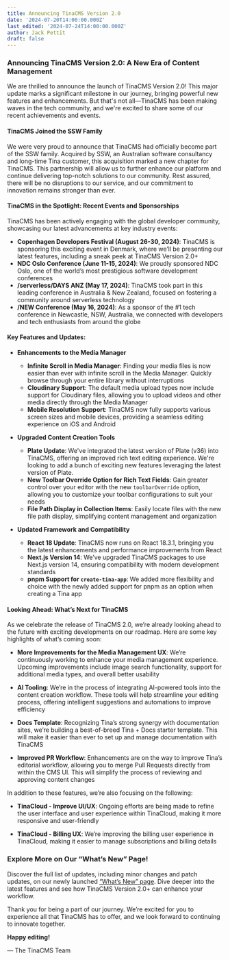 ```yaml
---
title: Announcing TinaCMS Version 2.0
date: '2024-07-20T14:00:00.000Z'
last_edited: '2024-07-24T14:00:00.000Z'
author: Jack Pettit
draft: false
---
```


### Announcing TinaCMS Version 2.0: A New Era of Content Management

We are thrilled to announce the launch of TinaCMS Version 2.0! This major update marks a significant milestone in our journey, bringing powerful new features and enhancements. But that's not all—TinaCMS has been making waves in the tech community, and we're excited to share some of our recent achievements and events.


#### TinaCMS Joined the SSW Family

We were very proud to announce that TinaCMS had officially become part of the SSW family. Acquired by SSW, an Australian software consultancy and long-time Tina customer, this acquisition marked a new chapter for TinaCMS. This partnership will allow us to further enhance our platform and continue delivering top-notch solutions to our community. Rest assured, there will be no disruptions to our service, and our commitment to innovation remains stronger than ever.


#### TinaCMS in the Spotlight: Recent Events and Sponsorships

TinaCMS has been actively engaging with the global developer community, showcasing our latest advancements at key industry events:

- **Copenhagen Developers Festival (August 26-30, 2024)**: TinaCMS is sponsoring this exciting event in Denmark, where we’ll be presenting our latest features, including a sneak peek at TinaCMS Version 2.0+
- **NDC Oslo Conference (June 11-15, 2024)**: We proudly sponsored NDC Oslo, one of the world’s most prestigious software development conferences
- **/serverless/DAYS ANZ (May 17, 2024)**: TinaCMS took part in this leading conference in Australia & New Zealand, focused on fostering a community around serverless technology
- **/NEW Conference (May 16, 2024)**: As a sponsor of the #1 tech conference in Newcastle, NSW, Australia, we connected with developers and tech enthusiasts from around the globe


#### Key Features and Updates:

- **Enhancements to the Media Manager**
  - **Infinite Scroll in Media Manager**: Finding your media files is now easier than ever with infinite scroll in the Media Manager. Quickly browse through your entire library without interruptions
  - **Cloudinary Support**: The default media upload types now include support for Cloudinary files, allowing you to upload videos and other media directly through the Media Manager
  - **Mobile Resolution Support**: TinaCMS now fully supports various screen sizes and mobile devices, providing a seamless editing experience on iOS and Android

- **Upgraded Content Creation Tools**
  - **Plate Update**: We've integrated the latest version of Plate (v36) into TinaCMS, offering an improved rich text editing experience. We're looking to add a bunch of exciting new features leveraging the latest version of Plate.
  - **New Toolbar Override Option for Rich Text Fields**: Gain greater control over your editor with the new `toolbarOverride` option, allowing you to customize your toolbar configurations to suit your needs
  - **File Path Display in Collection Items**: Easily locate files with the new file path display, simplifying content management and organization

- **Updated Framework and Compatibility**
  - **React 18 Update**: TinaCMS now runs on React 18.3.1, bringing you the latest enhancements and performance improvements from React
  - **Next.js Version 14**: We’ve upgraded TinaCMS packages to use Next.js version 14, ensuring compatibility with modern development standards
  - **pnpm Support for `create-tina-app`**: We added more flexibility and choice with the newly added support for pnpm as an option when creating a Tina app
  

#### Looking Ahead: What’s Next for TinaCMS

As we celebrate the release of TinaCMS 2.0, we’re already looking ahead to the future with exciting developments on our roadmap. Here are some key highlights of what’s coming soon:

- **More Improvements for the Media Management UX**: We’re continuously working to enhance your media management experience. Upcoming improvements include image search functionality, support for additional media types, and overall better usability

- **AI Tooling**: We’re in the process of integrating AI-powered tools into the content creation workflow. These tools will help streamline your editing process, offering intelligent suggestions and automations to improve efficiency

- **Docs Template**: Recognizing Tina’s strong synergy with documentation sites, we’re building a best-of-breed Tina + Docs starter template. This will make it easier than ever to set up and manage documentation with TinaCMS

- **Improved PR Workflow**: Enhancements are on the way to improve Tina’s editorial workflow, allowing you to merge Pull Requests directly from within the CMS UI. This will simplify the process of reviewing and approving content changes

In addition to these features, we’re also focusing on the following:
  
- **TinaCloud - Improve UI/UX**: Ongoing efforts are being made to refine the user interface and user experience within TinaCloud, making it more responsive and user-friendly
  
- **TinaCloud - Billing UX**: We’re improving the billing user experience in TinaCloud, making it easier to manage subscriptions and billing details


### Explore More on Our “What’s New” Page!

Discover the full list of updates, including minor changes and patch updates, on our newly launched [“What’s New” page](/whats-new/tinacms/). Dive deeper into the latest features and see how TinaCMS Version 2.0+ can enhance your workflow.

Thank you for being a part of our journey. We’re excited for you to experience all that TinaCMS has to offer, and we look forward to continuing to innovate together.

**Happy editing!**

— The TinaCMS Team